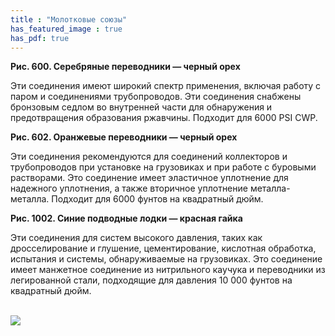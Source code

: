 ```yaml
---
title : "Молотковые союзы"
has_featured_image : true
has_pdf: true
---
```


**Рис. 600. Серебряные переводники — черный орех**

Эти соединения имеют широкий спектр применения, включая работу с паром и соединениями трубопроводов. Эти соединения снабжены бронзовым седлом во внутренней части для обнаружения и предотвращения образования ржавчины. Подходит для 6000 PSI CWP.

**Рис. 602. Оранжевые переводники — черный орех**

Эти соединения рекомендуются для соединений коллекторов и трубопроводов при установке на грузовиках и при работе с буровыми растворами. Это соединение имеет эластичное уплотнение для надежного уплотнения, а также вторичное уплотнение металла-металла. Подходит для 6000 фунтов на квадратный дюйм.

**Рис. 1002. Синие подводные лодки — красная гайка**

Эти соединения для систем высокого давления, таких как дросселирование и глушение, цементирование, кислотная обработка, испытания и системы, обнаруживаемые на грузовиках. Это соединение имеет манжетное соединение из нитрильного каучука и переводники из легированной стали, подходящие для давления 10 000 фунтов на квадратный дюйм.

<br />
<Image src={image} />